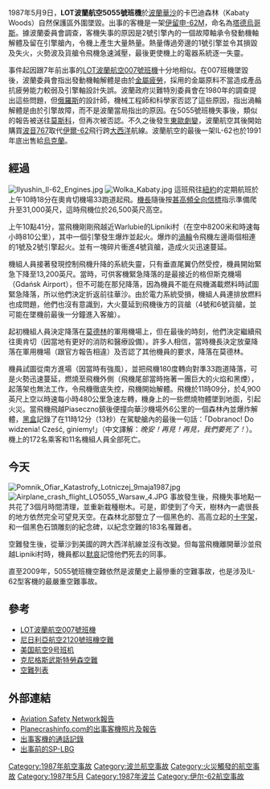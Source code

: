 {{noteTA
|1=zh-cn:伊尔-62; zh-tw:伊留申-62;
|2=zh-tw:伊留申; zh-cn:伊尔; 
|3=zh-tw:伊留申設計局; zh-cn:伊留申设计局;
|4=zh-hans:黑匣子;zh-hk:黑盒;zh-tw:黑盒子;
}}
{{Infobox Airliner accident
 |Crash image=LOT Ilyushin Il-62M Rees.jpg
 |Image caption=失事的SP-LBG在[[倫敦希思羅機場|倫敦希思羅機場]]，可見位於機尾左側的兩具引擎（攝於事發前一個月內）
 | name=LOT波蘭航空5055號班機空難
 | Date=1987年5月9日
 | Type=引擎故障失火
 | Site=[[波蘭|波蘭]][[華沙|華沙]]
 | Fatalities=183
 | Injuries=0
 | Aircraft Type=[[伊留申-62|伊留申-62]]M
 | Origin=[[波蘭|波蘭]][[華沙蕭邦機場|華沙蕭邦機場]]（WAW／EPWA） 
 | Destination=[[美國|美國]][[紐約|紐約]][[約翰·菲茨傑拉德·甘迺迪國際機場|約翰·菲茨傑拉德·甘迺迪國際機場]]（JFK／KJFK）
 | Operator=[[LOT波蘭航空|LOT波蘭航空]]
 | Tail Number=SP-LBG
 | Ship name=[[塔德乌什·柯斯丘什科|塔德乌什·柯斯丘什科]]
 | Passengers=172
 | Crew=11
 | Survivors=0}}

1987年5月9日，'''LOT波蘭航空5055號班機'''於[[波蘭|波蘭]][[華沙|華沙]]的卡巴迪森林（Kabaty Woods）自然保護區外圍墜毀。出事的客機是一架[[伊留申-62|伊留申-62]]M，命名為[[塔德烏哥斯|塔德烏哥斯]]。據波蘭委員會調查，客機失事的原因是2號引擎內的一個故障軸承令發動機軸解體及留在引擎艙內，令機上產生大量熱量。熱量傳過旁邊的1號引擎並令其損毀及失火，火勢波及貨艙令飛機急速減壓，最後更使機上的電器系統逐一失靈。

事件起因跟7年前出事的[[LOT波蘭航空007號班機空難|LOT波蘭航空007號班機]]十分地相似。在007班機墜毀後，波蘭委員會指出發動機軸解體是由於[[金屬疲勞|金屬疲勞]]，採用的金屬原料不當造成產品抗疲勞能力較弱及引擎軸設計失誤。波蘭政府災難特別委員會在1980年的調查提出這些問題，但[[俄羅斯|俄羅斯]]的設計師，機械工程師和科學家否認了這些原因，指出渦輪解體是由於引擎故障，而不是波蘭當局指出的原因。在5055號班機失事後，類似的報告被送往[[莫斯科|莫斯科]]，但再次被否認。不久之後發生[[東歐劇變|東歐劇變]]，波蘭航空其後開始購買[[波音767|波音767]]取代[[伊爾-62|伊爾-62]]飛行跨[[大西洋|大西洋]]航線。波蘭航空的最後一架IL-62也於1991年底出售給[[烏克蘭|烏克蘭]]。

== 經過 ==
[[File:Ilyushin_Il-62_Engines.jpg|thumb]]
[[File:Wolka_Kabaty.jpg|thumb]]
這班飛往[[紐約|紐約]]的定期航班於上午10時18分在奧肯切機場33跑道起飛。[[機長|機長]]隨後按[[甚高頻全向信標|甚高頻全向信標]]指示準備爬升至31,000英尺，這時飛機位於26,500英尺高空。

上午10點41分，當飛機剛剛飛越近Warlubie的Lipniki村（在空中8200米和時速每小時810公里），其中一個引擎發生爆炸並起火。爆炸的[[渦輪|渦輪]]令飛機左邊兩個相連的1號及2號引擎起火。並有一塊碎片衝進4號貨艙，造成火災迅速蔓延。

機組人員接著發現控制飛機升降的系統失靈，只有垂直尾翼仍然受控，機員開始緊急下降至13,200英尺。當時，可供客機緊急降落的是最接近的格但斯克機場（Gdańsk Airport），但不可能在那兒降落，因為機員不能在飛機滿載燃料時試圖緊急降落，所以他們決定折返前往華沙。由於電力系統受損，機組人員連排放燃料也成問題，他們也沒有意識到，大火蔓延到飛機後方的貨艙（4號和6號貨艙，並可能在墜機前最後一分鐘進入客艙）。

起初機組人員決定降落在[[莫德林|莫德林]]的軍用機場上，但在最後的時刻，他們決定繼續飛往奧肯切（因當地有更好的消防和醫療設備）。許多人相信，當時機長決定放棄降落在軍用機場（跟官方報告相違）及否認了其他機員的要求，降落在莫德林。

機員試圖從南方進場（因當時有強風），並把飛機180度轉向對準33跑道降落，可是火勢迅速蔓延，燃燒至飛機外側（飛機尾部當時拖著一團巨大的火焰和黑煙），起落架也無法工作，令飛機徹底失控，飛機開始解體。飛機於11時09分，於4,900英尺上空以時速每小時480公里急速左轉，機身上的一些燃燒物體墜到地面，引起火災。當飛機飛越Piaseczno鎮後便撞向華沙機場外6公里的一個森林內並爆炸解體，[[黑匣子|黑盒]]記錄了在11時12分（13秒）在駕駛艙內的最後一句話：「Dobranoc! Do widzenia! Cześć, giniemy!」（中文譯解：''晚安！再見！再見，我們要死了！''）。機上的172名乘客和11名機組人員全部死亡。

== 今天 ==
[[File:Pomnik_Ofiar_Katastrofy_Lotniczej_9maja1987.jpg|thumb]]
[[File:Airplane_crash_flight_LO5055_Warsaw_4.JPG|thumb]]
事故發生後，飛機失事地點一共花了3個月時間清理，並重新栽種樹木。可是，即使到了今天，樹林內一處很長的地方依然完全可望見天空。在森林北部豎立了一個黑色的、高高立起的[[十字架|十字架]]，和一個黑色石頭雕刻的紀念碑，以紀念空難的183名罹難者。

空難發生後，從華沙到美國的跨大西洋航線並沒有改變。但每當飛機離開華沙並飛越Lipniki村時，機員都以[[默哀|默哀]]記憶他們死去的同事。

直至2009年，5055號班機空難依然是波蘭史上最慘重的空難事故，也是涉及IL-62型客機的最嚴重空難事故。

== 參考 ==
* [[LOT波蘭航空007號班機|LOT波蘭航空007號班機]]
* [[尼日利亞航空2120號班機空難|尼日利亞航空2120號班機空難]]
* [[美国航空9号班机|美国航空9号班机]]
* [[克尼格斯武斯特勞森空難|克尼格斯武斯特勞森空難]]
* [[空難列表|空難列表]]

== 外部連結 ==
* [http://aviation-safety.net/database/record.php?id=19870509-0 Aviation Safety Network報告]{{WebCite|url=https://www.webcitation.org/6GwHmFhJV?url=http://aviation-safety.net/database/record.php?id=19870509-0 |date=20130527232608 |dateformat=iso }}
* [http://www.planecrashinfo.com/w19870509.htm Planecrashinfo.com的出事客機照片及報告] {{Wayback|url=http://www.planecrashinfo.com/w19870509.htm |date=20200707143612 }}
* [https://web.archive.org/web/20090606065618/http://gablotka.net/?page_id=73 出事客機的通話記錄]
* [http://www.airliners.net/photo/LOT---Polish/Ilyushin-Il-62M/1253004/L/&tbl=&photo_nr=4&sok=&sort=&prev_id=1307397&next_id=1113598 出事前的SP-LBG] {{Wayback|url=http://www.airliners.net/photo/LOT---Polish/Ilyushin-Il-62M/1253004/L/%26tbl%3D%26photo_nr%3D4%26sok%3D%26sort%3D%26prev_id%3D1307397%26next_id%3D1113598 |date=20160305024934 }}

{{1987年航空事故}}

[[Category:1987年航空事故|Category:1987年航空事故]]
[[Category:波兰航空事故|Category:波兰航空事故]]
[[Category:火災觸發的航空事故|Category:火災觸發的航空事故]]
[[Category:1987年5月|Category:1987年5月]]
[[Category:1987年波兰|Category:1987年波兰]]
[[Category:伊尔-62航空事故|Category:伊尔-62航空事故]]